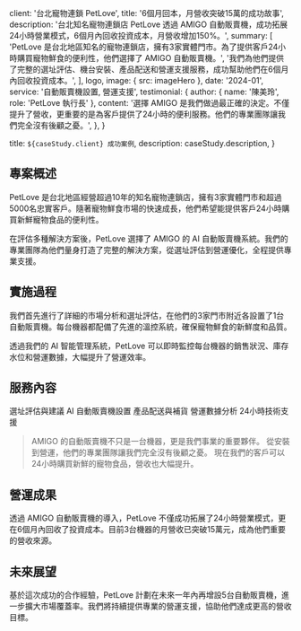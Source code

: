
  client: '台北寵物連鎖 PetLove',
  title: '6個月回本，月營收突破15萬的成功故事',
  description:
    '台北知名寵物連鎖店 PetLove 透過 AMIGO 自動販賣機，成功拓展24小時營業模式，6個月內回收投資成本，月營收增加150%。',
  summary: [
    'PetLove 是台北地區知名的寵物連鎖店，擁有3家實體門市。為了提供客戶24小時購買寵物鮮食的便利性，他們選擇了 AMIGO 自動販賣機。',
    '我們為他們提供了完整的選址評估、機台安裝、產品配送和營運支援服務，成功幫助他們在6個月內回收投資成本。',
  ],
  logo,
  image: { src: imageHero },
  date: '2024-01',
  service: '自動販賣機設置, 營運支援',
  testimonial: {
    author: { name: '陳美玲', role: 'PetLove 執行長' },
    content:
      '選擇 AMIGO 是我們做過最正確的決定。不僅提升了營收，更重要的是為客戶提供了24小時的便利服務。他們的專業團隊讓我們完全沒有後顧之憂。',
  },
}

  title: `${caseStudy.client} 成功案例`,
  description: caseStudy.description,
}

## 專案概述

PetLove 是台北地區經營超過10年的知名寵物連鎖店，擁有3家實體門市和超過5000名忠實客戶。隨著寵物鮮食市場的快速成長，他們希望能提供客戶24小時購買新鮮寵物食品的便利性。

在評估多種解決方案後，PetLove 選擇了 AMIGO 的 AI 自動販賣機系統。我們的專業團隊為他們量身打造了完整的解決方案，從選址評估到營運優化，全程提供專業支援。

## 實施過程

我們首先進行了詳細的市場分析和選址評估，在他們的3家門市附近各設置了1台自動販賣機。每台機器都配備了先進的溫控系統，確保寵物鮮食的新鮮度和品質。

透過我們的 AI 智能管理系統，PetLove 可以即時監控每台機器的銷售狀況、庫存水位和營運數據，大幅提升了營運效率。

## 服務內容

<TagList>
  <TagListItem>選址評估與建議</TagListItem>
  <TagListItem>AI 自動販賣機設置</TagListItem>
  <TagListItem>產品配送與補貨</TagListItem>
  <TagListItem>營運數據分析</TagListItem>
  <TagListItem>24小時技術支援</TagListItem>
</TagList>

<Blockquote
  author={{ name: '陳美玲', role: 'PetLove 執行長' }}
  image={{ src: imageChenMeiling }}
>
  AMIGO 的自動販賣機不只是一台機器，更是我們事業的重要夥伴。
  從安裝到營運，他們的專業團隊讓我們完全沒有後顧之憂。
  現在我們的客戶可以24小時購買新鮮的寵物食品，營收也大幅提升。
</Blockquote>

## 營運成果

<StatList>
  <StatListItem value="150%" label="月營收增長" />
  <StatListItem value="6個月" label="投資回本時間" />
  <StatListItem value="24小時" label="全天候營業" />
  <StatListItem value="95%" label="客戶滿意度" />
</StatList>

透過 AMIGO 自動販賣機的導入，PetLove 不僅成功拓展了24小時營業模式，更在6個月內回收了投資成本。目前3台機器的月營收已突破15萬元，成為他們重要的營收來源。

## 未來展望

基於這次成功的合作經驗，PetLove 計劃在未來一年內再增設5台自動販賣機，進一步擴大市場覆蓋率。我們將持續提供專業的營運支援，協助他們達成更高的營收目標。
